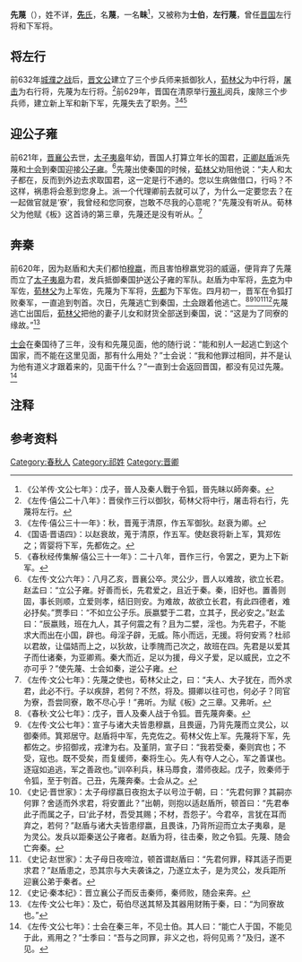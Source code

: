 {{先秦人物信息框
|image       = 
|姓     = [[祁姓|祁]]
|名        = 蔑
|氏        = [[先氏|先]]
|zi          = 
|hao         = 
|官位         = [[晋国|晋国]][[左行将|左行将]]<br/>[[晋国|晋国]][[下军将|下军将]] 
|别称    = 士伯
|nickzi      = 
|posthumous  = 
|国家     = [[晋国|晋国]]
|名称 = 先蔑
|hometown    = 
|birth       = 
|death       = 
|honor       = 
|honor2      = 
|spouse       = 
|children      =
}}
'''先蔑'''（{{bd|？||？||}}），姓不详，[[先氏|'''先'''氏]]，名'''蔑'''，一名'''眛'''<ref>《公羊传·文公七年》：戊子，晉人及秦人戰于令狐，晉先眛以師奔秦。</ref>，又被称为'''士伯'''，'''左行蔑'''，曾任[[晋国|晋国]]左行将和下军将。 

==将左行==
前632年[[城濮之战|城濮之战]]后，[[晋文公|晋文公]]建立了三个步兵师来抵御狄人，[[荀林父|荀林父]]为中行将，[[屠击_(晋国)|屠击]]为右行将，先蔑为左行将。<ref>《左传·僖公二十八年》：晋侯作三行以御狄，荀林父将中行，屠击将右行，先蔑将左行。</ref>前629年，晋国在清原举行[[蒐礼|蒐礼]]阅兵，废除三个步兵师，建立新上军和新下军，先蔑失去了职务。<ref>《左传·僖公三十一年》：秋，晋蒐于清原，作五军御狄。赵衰为卿。</ref><ref>《国语·晋语四》：以赵衰故，蒐于清原，作五军。使赵衰将新上军，箕郑佐之；胥婴将下军，先都佐之。</ref><ref>《春秋经传集解·僖公三十一年》：二十八年，晋作三行，令罢之，更为上下新军。</ref>

==迎公子雍==
前621年，[[晋襄公|晋襄公]]去世，[[晋灵公|太子夷皋]]年幼，晋国人打算立年长的国君，[[正卿|正卿]][[赵盾|赵盾]]派先蔑和[[士会|士会]]到秦国迎接[[公子雍_(晋国)|公子雍]]。<ref>《左传·文公六年》：八月乙亥，晋襄公卒。灵公少，晋人以难故，欲立长君。赵孟曰：“立公子雍。好善而长，先君爱之，且近于秦。秦，旧好也。置善则固，事长则顺，立爱则孝，结旧则安。为难故，故欲立长君，有此四德者，难必抒矣。”贾季曰：“不如立公子乐。辰嬴嬖于二君，立其子，民必安之。”赵孟曰：“辰嬴贱，班在九人，其子何震之有？且为二嬖，淫也。为先君子，不能求大而出在小国，辟也。母淫子辟，无威。陈小而远，无援。将何安焉？杜祁以君故，让偪姞而上之，以狄故，让季隗而己次之，故班在四。先君是以爱其子而仕诸秦，为亚卿焉。秦大而近，足以为援，母义子爱，足以威民，立之不亦可乎？”使先蔑、士会如秦，逆公子雍。</ref>先蔑出使秦国的时候，[[荀林父|荀林父]]劝阻他说：“夫人和太子都在，反而到外边去求取国君，这一定是行不通的。您以生病做借口，行吗？不这样，祸患将会惹到您身上。派一个代理卿前去就可以了，为什么一定要您去？在一起做官就是‘寮’，我曾经和您同寮，岂敢不尽我的心意呢？”先蔑没有听从。荀林父为他赋《板》这首诗的第三章{{noteTag|1=杨伯峻《春秋左传注·文公七年》：板，今在大雅。三章云：‘我虽异事，及尔同僚。我即尔谋，听我嚣嚣。我言维服，勿以为笑。先民有言，询当刍荛。’意取同寮及他人为谋，汝当听之也。}}，先蔑还是没有听从。<ref>《左传·文公七年》：先蔑之使也，荀林父止之，曰：“夫人、大子犹在，而外求君，此必不行。子以疾辞，若何？不然，将及。摄卿以往可也，何必子？同官为寮，吾尝同寮，敢不尽心乎！”弗听。为赋《板》之三章。又弗听。</ref>

==奔秦==
前620年，因为赵盾和大夫们都怕[[穆嬴|穆嬴]]，而且害怕穆嬴党羽的威逼，便背弃了先蔑而立了[[晋灵公|太子夷皋]]为君，发兵抵御秦国护送公子雍的军队。赵盾为中军将，[[先克|先克]]为中军佐，[[荀林父|荀林父]]为上军佐，先蔑为下军将{{noteTag|1=杨伯峻《春秋左传注·文公七年》：先蔑此时已先还晋，故将下军。其将下军者，迫不得已耳，故令狐之役之明日即奔秦，虽将下军，或未尝与秦战。}}，[[先都|先都]]为下军佐。四月初一，晋军在令狐打败秦军，一直追到刳首。次日，先蔑逃亡到秦国，[[士会|士会]]跟着他逃亡。<ref>《春秋·文公七年》：戊子，晋人及秦人战于令狐。晋先蔑奔秦。</ref><ref>《左传·文公七年》：宣子与诸大夫皆患穆嬴，且畏逼，乃背先蔑而立灵公，以御秦师。箕郑居守。赵盾将中军，先克佐之。荀林父佐上军。先蔑将下军，先都佐之。步招御戎，戎津为右。及堇阴，宣子曰：“我若受秦，秦则宾也；不受，寇也。既不受矣，而复缓师，秦将生心。先人有夺人之心，军之善谋也。逐寇如追逃，军之善政也。”训卒利兵，秣马蓐食，潜师夜起。戊子，败秦师于令狐，至于刳首。己丑，先蔑奔秦。士会从之。</ref><ref>《史记·晋世家》：太子母缪嬴日夜抱太子以号泣于朝，曰：“先君何罪？其嗣亦何罪？舍适而外求君，将安置此？”出朝，则抱以适赵盾所，顿首曰：“先君奉此子而属之子，曰‘此子材，吾受其赐；不材，吾怨子’。今君卒，言犹在耳而弃之，若何？”赵盾与诸大夫皆患缪嬴，且畏诛，乃背所迎而立太子夷皋，是为灵公。发兵以距秦送公子雍者。赵盾为将，往击秦，败之令狐。先蔑、随会亡奔秦。 </ref><ref>《史记·赵世家》：太子母日夜啼泣，顿首谓赵盾曰：“先君何罪，释其适子而更求君？”赵盾患之，恐其宗与大夫袭诛之，乃遂立太子，是为灵公，发兵距所迎襄公弟于秦者。 </ref><ref>《史记·秦本纪》：晋立襄公子而反击秦师，秦师败，随会来奔。 </ref>先蔑逃亡出国后，[[荀林父|荀林父]]把他的妻子儿女和财货全部送到秦国，说：“这是为了同寮的缘故。”<ref>《左传·文公七年》：及亡，荀伯尽送其帑及其器用财贿于秦，曰：“为同寮故也。”</ref>

[[士会|士会]]在秦国待了三年，没有和先蔑见面，他的随行说：“能和别人一起逃亡到这个国家，而不能在这里见面，那有什么用处？”士会说：“我和他罪过相同，并不是认为他有道义才跟着来的，见面干什么？”一直到士会返回晋国，都没有见过先蔑。<ref>《左传·文公七年》：士会在秦三年，不见士伯。其人曰：“能亡人于国，不能见于此，焉用之？”士季曰：“吾与之同罪，非义之也，将何见焉？”及归，遂不见。</ref>

== 注释 ==
<div class="references-small">
{{NoteFoot}}
</div>

== 参考资料 ==
{{reflist|2}}

{{start box}}
{{s-before|初次设置}}
{{s-title|[[春秋|春秋]][[晋国|晋国]]左行将|}}
{{s-after|无}}
{{s-before|[[栾枝|栾枝]]}}
{{s-title|[[春秋|春秋]][[晋国|晋国]]下军将|}}
{{s-after|[[栾盾|栾盾]]}}
{{end box}}

[[Category:春秋人|Category:春秋人]]
[[Category:祁姓|Category:祁姓]]
[[Category:晋卿|Category:晋卿]]